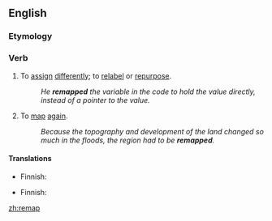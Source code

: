 ==English==

===Etymology===
{{prefix|en|re|map}}

===Verb===
{{en-verb|remapp}}

# To [[assign]] [[differently]]; to [[relabel]] or [[repurpose]].
#: ''He '''remapped''' the variable in the code to hold the value directly, instead of a pointer to the value.''
# To [[map]] [[again]].
#: ''Because the topography and development of the land changed so much in the floods, the region had to be '''remapped'''.''

====Translations====
{{trans-top|to assign differently}}
* Finnish: {{t|fi|[[määritellä]] [[uudelleen]]}}
{{trans-mid}}
{{trans-bottom}}

{{trans-top|to map again}}
* Finnish: {{t|fi|[[kartoittaa]] [[uudelleen]]}}
{{trans-mid}}
{{trans-bottom}}

[[zh:remap]]